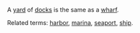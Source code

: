 A [[yard]] of [[dock]]s is the same as a [[wharf]].

Related terms: [[harbor]], [[marina]], [[seaport]], [[ship]].